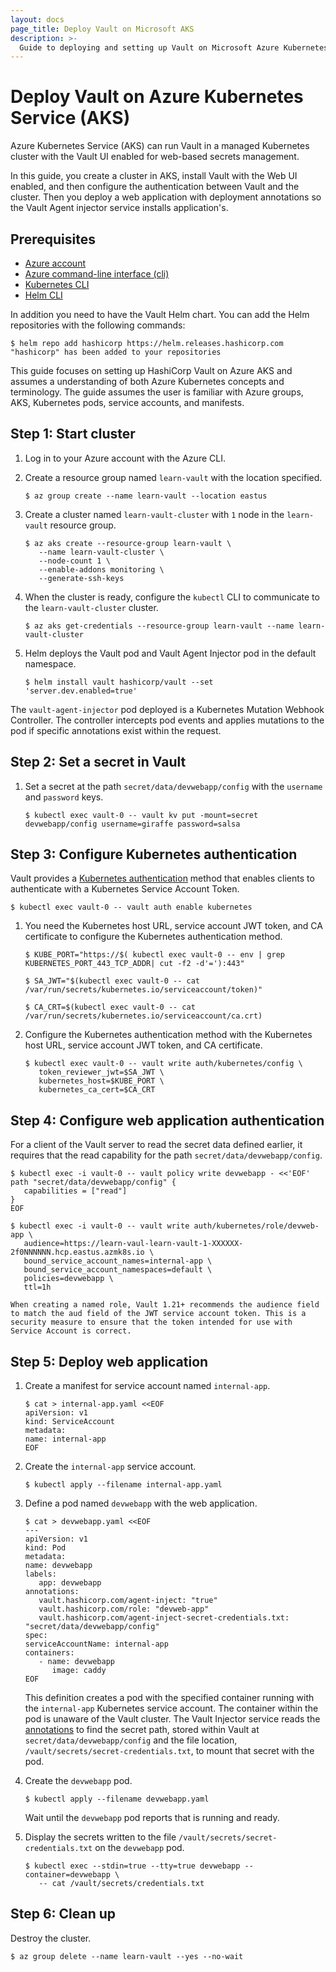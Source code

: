 ```yaml
---
layout: docs
page_title: Deploy Vault on Microsoft AKS
description: >-
  Guide to deploying and setting up Vault on Microsoft Azure Kubernetes Service (AKS).
---
```


# Deploy Vault on Azure Kubernetes Service (AKS)

Azure Kubernetes Service (AKS) can run Vault in a managed Kubernetes cluster with the Vault UI enabled for web-based secrets management.

In this guide, you create a cluster in AKS, install Vault with the Web UI enabled, and then configure the authentication between Vault and the cluster. Then you deploy a web application with deployment annotations so the Vault Agent injector service installs application's.

## Prerequisites

- [Azure account](https://azure.microsoft.com/en-us/account/) 
- [Azure command-line interface (cli)](https://docs.microsoft.com/en-us/cli/azure/)
- [Kubernetes CLI](https://kubernetes.io/docs/tasks/tools/install-kubectl/)
- [Helm CLI](https://helm.sh/docs/helm/)

In addition you need to have the Vault Helm chart. You can add the Helm repositories with the following commands:

```shell-session
$ helm repo add hashicorp https://helm.releases.hashicorp.com
"hashicorp" has been added to your repositories
```

This guide focuses on setting up HashiCorp Vault on Azure AKS and assumes a understanding of both Azure Kubernetes concepts and terminology.  The guide assumes the user is familiar with Azure groups, AKS, Kubernetes pods, service accounts, and manifests.  

## Step 1: Start cluster

1. Log in to your Azure account with the Azure CLI.

1. Create a resource group named `learn-vault` with the location specified.

   ```shell-session
   $ az group create --name learn-vault --location eastus
   ```

1. Create a cluster named `learn-vault-cluster` with `1` node in the `learn-vault` resource group.

   ```shell-session
   $ az aks create --resource-group learn-vault \
      --name learn-vault-cluster \
      --node-count 1 \
      --enable-addons monitoring \
      --generate-ssh-keys
   ```

1. When the cluster is ready, configure the `kubectl` CLI to communicate to the `learn-vault-cluster` cluster.

   ```shell-session
   $ az aks get-credentials --resource-group learn-vault --name learn-vault-cluster
   ```

1. Helm deploys the Vault pod and Vault Agent Injector pod in the default namespace.

   ```shell-session
   $ helm install vault hashicorp/vault --set 'server.dev.enabled=true'
   ```

The `vault-agent-injector` pod deployed is a Kubernetes Mutation Webhook Controller. The controller intercepts pod events and applies mutations to the pod if specific annotations exist within the request.

## Step 2: Set a secret in Vault

1. Set a secret at the path `secret/data/devwebapp/config` with the `username` and `password` keys.

   ```shell-session
   $ kubectl exec vault-0 -- vault kv put -mount=secret devwebapp/config username=giraffe password=salsa
   ```

## Step 3: Configure Kubernetes authentication

Vault provides a [Kubernetes authentication](/vault/docs/auth/kubernetes) method that enables clients to authenticate with a Kubernetes Service Account Token.

   ```shell-session
   $ kubectl exec vault-0 -- vault auth enable kubernetes
   ```

1. You need the Kubernetes host URL, service account JWT token, and CA certificate to configure the Kubernetes authentication method.

   ```shell-session
   $ KUBE_PORT="https://$( kubectl exec vault-0 -- env | grep KUBERNETES_PORT_443_TCP_ADDR| cut -f2 -d'='):443"
   ```

   ```shell-session
   $ SA_JWT="$(kubectl exec vault-0 -- cat /var/run/secrets/kubernetes.io/serviceaccount/token)"
   ```

   ```shell-session
   $ CA_CRT=$(kubectl exec vault-0 -- cat /var/run/secrets/kubernetes.io/serviceaccount/ca.crt)
   ```
1. Configure the Kubernetes authentication method with the Kubernetes host URL, service account JWT token, and CA certificate.

   ```shell-session
   $ kubectl exec vault-0 -- vault write auth/kubernetes/config \
      token_reviewer_jwt=$SA_JWT \
      kubernetes_host=$KUBE_PORT \
      kubernetes_ca_cert=$CA_CRT
   ```
   
## Step 4: Configure web application authentication

For a client of the Vault server to read the secret data defined earlier, it requires that the read capability for the path `secret/data/devwebapp/config`.

   ```shell-session
   $ kubectl exec -i vault-0 -- vault policy write devwebapp - <<'EOF'
   path "secret/data/devwebapp/config" {
      capabilities = ["read"]
   }
   EOF
   ```
   
   ```shell-session
   $ kubectl exec -i vault-0 -- vault write auth/kubernetes/role/devweb-app \
      audience=https://learn-vaul-learn-vault-1-XXXXXX-2f0NNNNNN.hcp.eastus.azmk8s.io \
      bound_service_account_names=internal-app \
      bound_service_account_namespaces=default \
      policies=devwebapp \
      ttl=1h
   ```

   <Note title='Audience field and the service account JWT'>

    When creating a named role, Vault 1.21+ recommends the audience field to match the aud field of the JWT service account token. This is a security measure to ensure that the token intended for use with Service Account is correct.

   </Note>

## Step 5: Deploy web application

1. Create a manifest for service account named `internal-app`.

   ```shell-session
   $ cat > internal-app.yaml <<EOF
   apiVersion: v1
   kind: ServiceAccount
   metadata:
   name: internal-app
   EOF
   ```

1. Create the `internal-app` service account.

   ```shell-session
   $ kubectl apply --filename internal-app.yaml
   ```

1. Define a pod named `devwebapp` with the web application.

   ```shell-session
   $ cat > devwebapp.yaml <<EOF
   ---
   apiVersion: v1
   kind: Pod
   metadata:
   name: devwebapp
   labels:
      app: devwebapp
   annotations:
      vault.hashicorp.com/agent-inject: "true"
      vault.hashicorp.com/role: "devweb-app"
      vault.hashicorp.com/agent-inject-secret-credentials.txt: "secret/data/devwebapp/config"
   spec:
   serviceAccountName: internal-app
   containers:
      - name: devwebapp
         image: caddy
   EOF
   ```

   This definition creates a pod with the specified container running with the `internal-app` Kubernetes service account. The container within the pod is    unaware of the Vault cluster. The Vault Injector service reads the [annotations](/vault/docs/platform/k8s/injector#annotations)
   to find the secret path, stored within Vault at `secret/data/devwebapp/config` and the file location, `/vault/secrets/secret-credentials.txt`, to mount that secret with the pod.

1. Create the `devwebapp` pod.

   ```shell-session
   $ kubectl apply --filename devwebapp.yaml
   ```

   Wait until the `devwebapp` pod reports that is running and ready.

1. Display the secrets written to the file `/vault/secrets/secret-credentials.txt`
on the `devwebapp` pod.

   ```shell-session
   $ kubectl exec --stdin=true --tty=true devwebapp --container=devwebapp \
      -- cat /vault/secrets/credentials.txt
   ```

## Step 6: Clean up

Destroy the cluster.

```shell-session
$ az group delete --name learn-vault --yes --no-wait
```